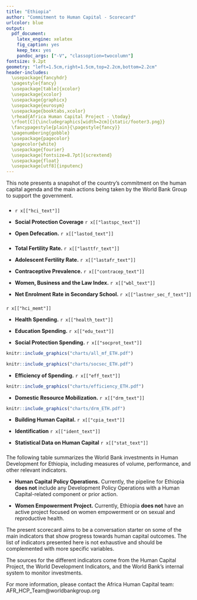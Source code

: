 ---
title: "Ethiopia"
author: "Commitment to Human Capital - Scorecard"
urlcolor: blue
output:
  pdf_document:
    latex_engine: xelatex
    fig_caption: yes
    keep_tex: yes
    pandoc_args: ["-V", "classoption=twocolumn"]
fontsize: 9.2pt
geometry: "left=1.5cm,right=1.5cm,top=2.2cm,bottom=2.2cm"
header-includes:
  \usepackage{fancyhdr}
  \pagestyle{fancy}
  \usepackage[table]{xcolor}
  \usepackage{xcolor}
  \usepackage{graphicx}
  \usepackage{eurosym}
  \usepackage{booktabs,xcolor}
  \rhead{Africa Human Capital Project - \today}
  \rfoot[C]{\includegraphics[width=2cm]{static/footer3.png}}
  \fancypagestyle{plain}{\pagestyle{fancy}}
  \pagenumbering{gobble}
  \usepackage{pagecolor}
  \pagecolor{white}
  \usepackage{fourier}
  \usepackage[fontsize=8.7pt]{scrextend}
  \usepackage{float}
  \usepackage[utf8]{inputenc}
---

\definecolor{bondiblue}{rgb}{0.0, 0.58, 0.71}
\newcommand\boldblue[1]{\textcolor{bondiblue}{\textbf{#1}}}

This note presents a snapshot of the country's commitment on the human capital agenda and the main actions being taken by the World Bank Group to support the government. 

### \boldblue{H\small{UMAN CAPITAL CONTEXT}}###

*  `r x[["hci_text"]]` 

* **Social Protection Coverage**  `r x[["lastspc_text"]]`

* **Open Defecation.**  `r x[["lastod_text"]]`


### \boldblue{W\small{OMEN'S EMPOWERMENT}}###
* **Total Fertility Rate.**  `r x[["lasttfr_text"]]`

* **Adolescent Fertility Rate.**  `r x[["lastafr_text"]]`

* **Contraceptive Prevalence.**  `r x[["contracep_text"]]`

* **Women, Business and the Law Index.**  `r x[["wbl_text"]]` 

* **Net Enrolment Rate in Secondary School.**  `r x[["lastner_sec_f_text"]]`

### \boldblue{W\small{HOW IS THE COUNTRY DOING?}}###
`r x[["hci_memt"]]`

* **Health Spending.** `r x[["health_text"]]`

* **Education Spending.** `r x[["edu_text"]]`

* **Social Protection Spending.** `r x[["socprot_text"]]`

```{r out.width = "100%", fig.align = "right", echo=FALSE}
knitr::include_graphics("charts/all_mf_ETH.pdf")
```
\vspace{3mm}
```{r out.width = "100%", out.height="120%", fig.align = "right", echo=FALSE, strip.white=TRUE}
knitr::include_graphics("charts/socsec_ETH.pdf")
```
\vspace{3mm}

* **Efficiency of Spending.** `r x[["eff_text"]]`

```{r out.width = "100%", out.height="50%",  fig.align = "center", echo=FALSE, strip.white=TRUE}
knitr::include_graphics("charts/efficiency_ETH.pdf")
```

* **Domestic Resource Mobilization.** `r x[["drm_text"]]`

```{r out.width = "100%", out.height="50%", fig.align = "right", echo=FALSE}
knitr::include_graphics("charts/drm_ETH.pdf")
```

* **Building Human Capital.** `r x[["cpia_text"]]`

* **Identification** `r x[["ident_text"]]`

* **Statistical Data on Human Capital** `r x[["stat_text"]]`

### \boldblue{H\small{OW IS THE WORLD BANK SUPPORTING THE EFFORT?}}#####

The following table summarizes the World Bank investments in Human Development for Ethiopia, including measures of volume, performance, and other relevant indicators.

\definecolor{asparagus}{RGB}{3, 158, 115}
\definecolor{blush}{RGB}{204 121 167}
\definecolor{arylideyellow}{RGB}{230 159 0}
\definecolor{blue(ncs)}{rgb}{0.0, 0.53, 0.74}
\definecolor{ashgrey}{rgb}{0.7, 0.75, 0.71}
\definecolor{bleudefrance}{rgb}{0.19, 0.55, 0.91}
\definecolor{iceberg}{rgb}{0.44, 0.65, 0.82}
\begin{table}[H]
\small
\begin{tabular}{lcccc}
`r rl[[1]]` \\ \hline
`r rl[[2]]` \\ \hline
`r rl[[3]]` \\ \hline
`r rl[[4]]`  & `r hci[["hdportfolio"]]` & `r hci[["eduportfolio"]]` & `r hci[["hnpportfolio"]]` & `r hci[["spjportfolio"]]` \\ 
`r rl[[5]]`  & `r hci[["hdportfolio_share"]]` & `r hci[["eduportfolio_share"]]` & `r hci[["hnpportfolio_share"]]` & `r hci[["spjportfolio_share"]]` \\ 
`r rl[[6]]`  & `r hci[["hdportfolio_share_diffmr"]]` & `r hci[["eduportfolio_share_diffmr"]]` & `r hci[["hnpportfolio_share_diffmr"]]` & `r hci[["spjportfolio_share_diffmr"]]` \\ 
`r rl[[7]]`  & `r hci[["hdportfolio_share_diffmi"]]` & `r hci[["eduportfolio_share_diffmi"]]` & `r hci[["hnpportfolio_share_diffmi"]]` & `r hci[["spjportfolio_share_diffmi"]]` \\ \hline
`r rl[[8]]`  \\ \hline  
`r rl[[9]]`  & `r hci[["pipeline_hd"]]` & `r hci[["pipeline_edu"]]` & `r hci[["pipeline_hnp"]]` & `r hci[["pipeline_spj"]]` \\  
`r rl[[10]]` & `r hci[["pipeline_hd_share"]]` & `r hci[["pipeline_edu_share"]]` & `r hci[["pipeline_hnp_share"]]` & `r hci[["pipeline_spj_share"]]` \\ 
`r rl[[11]]` & `r hci[["pipeline_hd_share_diffmr"]]` & `r hci[["pipeline_edu_share_diffmr"]]` & `r hci[["pipeline_hnp_share_diffmr"]]` & `r hci[["pipeline_spj_share_diffmr"]]` \\ 
`r rl[[12]]` & `r hci[["pipeline_hd_share_diffmi"]]` & `r hci[["pipeline_edu_share_diffmi"]]` & `r hci[["pipeline_hnp_share_diffmi"]]` & `r hci[["pipeline_spj_share_diffmi"]]` \\ \hline
`r rl[[13]]` \\ \hline
`r rl[[14]]` & `r hci[["do_performance_hd"]]` & `r hci[["do_performance_edu"]]` & `r hci[["do_performance_hnp"]]` & `r hci[["do_performance_spj"]]` \\ 
`r rl[[15]]` & `r hci[["do_performance_hd_diffmr"]]` & `r hci[["do_performance_edu_diffmr"]]` & `r hci[["do_performance_hnp_diffmr"]]` & `r hci[["do_performance_spj_diffmr"]]` \\ 
`r rl[[16]]` & `r hci[["do_performance_hd_diffmi"]]` & `r hci[["do_performance_edu_diffmi"]]` & `r hci[["do_performance_hnp_diffmi"]]` & `r hci[["do_performance_spj_diffmi"]]` \\ 
`r rl[[17]]` & `r hci[["percsatisfdo_hd"]]` & `r hci[["percsatisfdo_edu"]]` & `r hci[["percsatisfdo_hnp"]]` & `r hci[["percsatisfdo_spj"]]` \\ 
`r rl[[18]]` & `r hci[["ip_performance_hd"]]` & `r hci[["ip_performance_edu"]]` & `r hci[["ip_performance_hnp"]]` & `r hci[["ip_performance_spj"]]` \\ 
`r rl[[19]]` & `r hci[["ip_performance_hd_diffmr"]]` & `r hci[["ip_performance_edu_diffmr"]]` & `r hci[["ip_performance_hnp_diffmr"]]` & `r hci[["ip_performance_spj_diffmr"]]` \\ 
`r rl[[20]]` & `r hci[["ip_performance_hd_diffmi"]]` & `r hci[["ip_performance_edu_diffmi"]]` & `r hci[["ip_performance_hnp_diffmi"]]` & `r hci[["ip_performance_spj_diffmi"]]` \\ 
`r rl[[21]]` & `r hci[["percsatisfip_hd"]]` & `r hci[["percsatisfip_edu"]]` & `r hci[["percsatisfip_hnp"]]` & `r hci[["percsatisfip_spj"]]` \\ 
`r rl[[22]]` & `r hci[["disburratio_hd"]]` & `r hci[["disburratio_edu"]]` & `r hci[["disburratio_hnp"]]` & `r hci[["disburratio_spj"]]` \\ 
`r rl[[23]]` & `r hci[["disburratio_hd_diffmr"]]` & `r hci[["disburratio_edu_diffmr"]]` & `r hci[["disburratio_hnp_diffmr"]]` & `r hci[["disburratio_spj_diffmr"]]` \\ 
`r rl[[24]]` & `r hci[["disburratio_hd_diffmi"]]` & `r hci[["disburratio_edu_diffmi"]]` & `r hci[["disburratio_hnp_diffmi"]]` & `r hci[["disburratio_spj_diffmi"]]` \\ \hline
`r rl[[25]]` \\ \hline
`r rl[[26]]` & `r hci[["avgsize_hd"]]` & `r hci[["avgsize_edu"]]` & `r hci[["avgsize_hnp"]]` & `r hci[["avgsize_spj"]]` \\ 
`r rl[[27]]` & `r hci[["avgsize_hd_diffmr"]]` & `r hci[["avgsize_edu_diffmr"]]` & `r hci[["avgsize_hnp_diffmr"]]` & `r hci[["avgsize_spj_diffmr"]]` \\ 
`r rl[[28]]` & `r hci[["avgsize_hd_diffmi"]]` & `r hci[["avgsize_edu_diffmi"]]` & `r hci[["avgsize_hnp_diffmi"]]` & `r hci[["avgsize_spj_diffmi"]]` \\ 
`r rl[[29]]` & `r hci[["crossgpshare_hd"]]` & `r hci[["crossgpshare_edu"]]` & `r hci[["crossgpshare_hnp"]]` & `r hci[["crossgpshare_spj"]]` \\ 
`r rl[[30]]` & `r hci[["crossgpshare_hd_diffmr"]]` & `r hci[["crossgpshare_edu_diffmr"]]` & `r hci[["crossgpshare_hnp_diffmr"]]` & `r hci[["crossgpshare_spj_diffmr"]]` \\ 
`r rl[[31]]` & `r hci[["crossgpshare_hd_diffmi"]]` & `r hci[["crossgpshare_edu_diffmi"]]` & `r hci[["crossgpshare_hnp_diffmi"]]` & `r hci[["crossgpshare_spj_diffmi"]]` \\ \hline
 \multicolumn{5}{l}{Note: a) \colorbox{blush}{Pink} indicates that the value is within the first tercile of the} \\
 \multicolumn{5}{l}{distribution for all the countries. \colorbox{arylideyellow}{Orange} indicates that the value is } \\
 \multicolumn{5}{l}{is within the second tercile. \colorbox{asparagus}{Green} indicates that it is within the third} \\
 \multicolumn{5}{l}{tercile. b) FY20 lending program includes only projects rated A, B and } \\
 \multicolumn{5}{l}{unrated. c) DO and IP are on a scale of 1 to 5 where 1 is Unsatisfactory } \\
 \multicolumn{5}{l}{and5 is Highly Satisfactory. d) Data as of July 15, 2019.} \\
\end{tabular}
\end{table}

* **Human Capital Policy Operations.** Currently, the pipeline for Ethiopia **does not** include any Development Policy Operations with a Human Capital-related component or prior action.

* **Women Empowerment Project.** Currently, Ethiopia **does not** have an active project focused on women empowerment or on sexual and reproductive health.

\noindent\rule{9cm}{0.4pt}
The present scorecard aims to be a conversation starter on some of the main indicators that show progress towards human capital outcomes. The list of indicators presented here is not exhaustive and should be complemented with more specific variables.
&nbsp;

The sources for the different indicators come from the Human Capital Project, the World Development Indicators, and the World Bank's internal system to monitor investments.
&nbsp;

For more information, please contact the Africa Human Capital team: AFR_HCP_Team@worldbankgroup.org 


